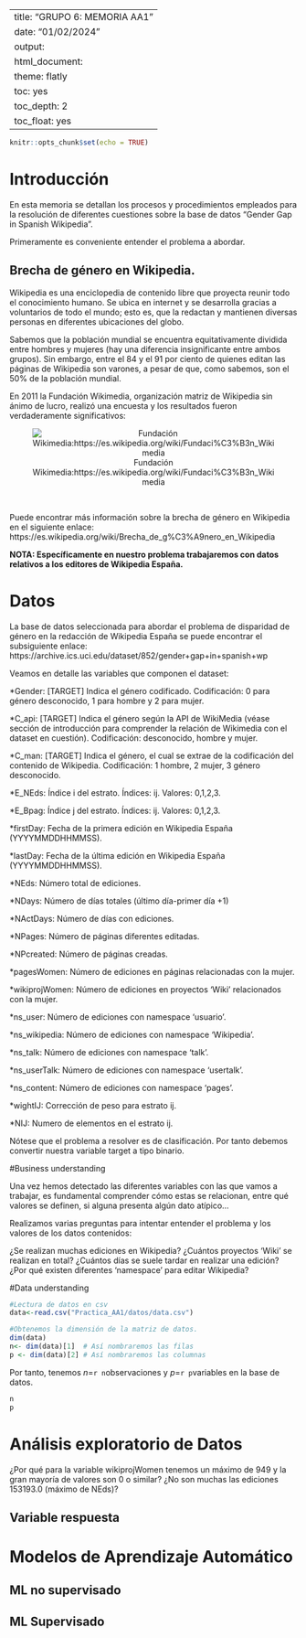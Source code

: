 <!-- NOTES TO DEVELOP THE PROJECT: PABLO, SOPHIE, ALVARO 

Here you can write important notes you think must be considered for others when continuing with the project. The code starts in the nearest '---' line.

Basic sintax principles of R Markdown (cmd+click to go directly): https://rpubs.com/gustavomtzv/862622
https://markdown.es/sintaxis-markdown/#parrafos

SEE CONTINUE IN LINE 79
-->

---
title: "GRUPO 6: MEMORIA AA1"
date: "01/02/2024"
output:
  html_document:
    theme: flatly
    toc: yes
    toc_depth: 2
    toc_float: yes
---

```r
knitr::opts_chunk$set(echo = TRUE)
```

# Introducción
En esta memoria se detallan los procesos y procedimientos empleados para la resolución de diferentes cuestiones sobre la base de datos "Gender Gap in Spanish Wikipedia". 

Primeramente es conveniente entender el problema a abordar.


## Brecha de género en Wikipedia.
Wikipedia es una enciclopedia de contenido libre que proyecta reunir todo el conocimiento humano. Se ubica en internet y se desarrolla gracias a voluntarios de todo el mundo; esto es, que la redactan y mantienen diversas personas en diferentes ubicaciones del globo. 

Sabemos que la población mundial se encuentra equitativamente dividida entre hombres y mujeres (hay una diferencia insignificante entre ambos grupos). Sin embargo, entre el 84 y el 91 por ciento de quienes editan las páginas de Wikipedia son varones, a pesar de que, como sabemos, son el 50% de la población mundial.

En 2011 la Fundación Wikimedia, organización matriz de Wikipedia sin ánimo de lucro, realizó una encuesta y los resultados fueron verdaderamente significativos:

<center>

![Fundación Wikimedia:https://es.wikipedia.org/wiki/Fundaci%C3%B3n_Wikimedia](/Users/pablopardo/Desktop/R_Studio/AA/Practica_AA1/img1.svg)

</center>\

Puede encontrar más información sobre la brecha de género en Wikipedia en el siguiente enlace:
https://es.wikipedia.org/wiki/Brecha_de_g%C3%A9nero_en_Wikipedia

**NOTA: Específicamente en nuestro problema trabajaremos con datos relativos a los editores de Wikipedia España.**

<!--NO ME COGE COMO GUIONES LOS ASTERISCOS-->

# Datos
La base de datos seleccionada para abordar el problema de disparidad de género en la redacción de Wikipedia España se puede encontrar el subsiguiente enlace: https://archive.ics.uci.edu/dataset/852/gender+gap+in+spanish+wp

Veamos en detalle las variables que componen el dataset:

*Gender: [TARGET] Indica el género codificado. Codificación: 0 para género desconocido, 1 para hombre y 2 para mujer.

*C_api: [TARGET] Indica el género según la API de WikiMedia (véase sección de introducción para comprender la relación de Wikimedia con el dataset en cuestión). Codificación: desconocido, hombre y mujer.

*C_man: [TARGET] Indica el género, el cual se extrae de la codificación del contenido de Wikipedia. Codificación: 1 hombre, 2 mujer, 3 género desconocido.

*E_NEds: Índice i del estrato. Índices: ij. Valores: 0,1,2,3.

*E_Bpag: Índice j del estrato. Índices: ij. Valores: 0,1,2,3.

*firstDay: Fecha de la primera edición en Wikipedia España (YYYYMMDDHHMMSS).

*lastDay: Fecha de la última edición en Wikipedia España (YYYYMMDDHHMMSS).

*NEds: Número total de ediciones.

*NDays: Número de días totales (último día-primer día +1)

*NActDays: Número de días con ediciones.

*NPages: Número de páginas diferentes editadas.

*NPcreated: Número de páginas creadas.

*pagesWomen: Número de ediciones en páginas relacionadas con la mujer.

*wikiprojWomen: Número de ediciones en proyectos 'Wiki' relacionados con la mujer.

*ns_user: Número de ediciones con namespace 'usuario'.

*ns_wikipedia: Número de ediciones con namespace 'Wikipedia'.

*ns_talk: Número de ediciones con namespace 'talk'.

*ns_userTalk: Número de ediciones con namespace 'usertalk'.

*ns_content: Número de ediciones con namespace 'pages'.

*wightIJ: Corrección de peso para estrato ij. <!--NO ENTIENDO AUN LAS UNIDADES DE ESTO NI LO QUE SIGNIFICA EXACTAMENTE-->

*NIJ: Numero de elementos en el estrato ij.

<!--CONSULTAR ESTO CON LOS PROFES EL PROXIMO DIA-->
Nótese que el problema a resolver es de clasificación. Por tanto debemos convertir nuestra variable target a tipo binario. 

<!--NO ME LO COGE COMO TÍTULO-->
#Business understanding 

Una vez hemos detectado las diferentes variables con las que vamos a trabajar, es fundamental comprender cómo estas se relacionan, entre qué valores se definen, si alguna presenta algún dato atípico...

Realizamos varias preguntas para intentar entender el problema y los valores de los datos contenidos:

¿Se realizan muchas ediciones en Wikipedia?
¿Cuántos proyectos 'Wiki' se realizan en total?
¿Cuántos días se suele tardar en realizar una edición?
¿Por qué existen diferentes 'namespace' para editar Wikipedia?


<!--NO ME LO COGE COMO TÍTULO-->
#Data understanding

```r
#Lectura de datos en csv
data<-read.csv("Practica_AA1/datos/data.csv")

#Obtenemos la dimensión de la matriz de datos.
dim(data)
n<- dim(data)[1]  # Así nombraremos las filas
p <- dim(data)[2] # Así nombraremos las columnas
```
Por tanto, tenemos  $n=$```r n```observaciones y $p=$```r p```variables en la base de datos. 
```r
n
p
```

# Análisis exploratorio de Datos

¿Por qué para la variable wikiprojWomen tenemos un máximo de 949 y la gran mayoría de valores son 0 o similar?
¿No son muchas las ediciones 153193.0 (máximo de NEds)?


## Variable respuesta


# Modelos de Aprendizaje Automático


## ML no supervisado


## ML Supervisado


<!-- ESTO ES UN COMENTARIO -->

<!-- UN # TITULO, DOS # SUBTITULO -->

